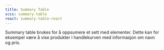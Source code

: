 ```yaml
---
title: Summary Table
scss: summary-table
react: summary-table-react
---
```



<Ingress>
    Summary table brukes for å oppsumere et sett med elementer. 
    Dette kan for eksempel være å vise produkter i handlekurven med informasjon om navn og pris. 
</Ingress>
<ComponentExample
    component={Example}
/>
